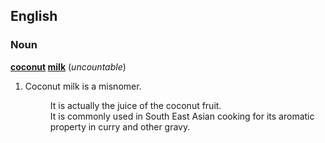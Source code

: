 ==English==
===Noun===
'''[[coconut]] [[milk]]''' (''uncountable'')

#Coconut milk is a misnomer.
#:It is actually the juice of the coconut fruit. 
#:It is commonly used in South East Asian cooking for its aromatic property in curry and other gravy.